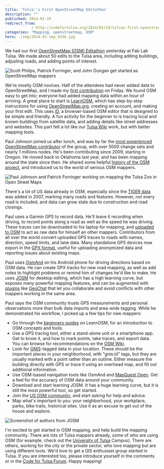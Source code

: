 ```yaml
---
title: 'Tulsa''s First OpenStreetMap Editathon'
description: ""
published: 2014-01-19
redirect_from: 
            - http://codefortulsa.org/2014/01/19/tulsas-first-openstreetmap-editathon/
categories: "Mapping, openstreetmap, OSM"
hero: ./img/2014-01-img_9246.jpg
---
```

We had our first [OpenStreetMap (OSM) Editathon](http://www.meetup.com/Code-for-Tulsa/events/160709452/ "OpenStreetMap US Winter Editathon 2014 on meetup.com") yesterday at Fab Lab Tulsa. We made about 50 edits to the Tulsa area, including adding buildings, adjusting roads, and adding points of interest.

![Scott Philips, Patrick Forringer, and John Dungan get started as OpenStreetMap mappers](./img/2014-01-img_9246.jpg)

We're mostly OSM novices. Half of the attendees had never added data to OpenStreetMap, and I made my [first contribution](http://www.openstreetmap.org/way/257032589 "Way: Fab Lab Tulsa") on Friday. We found OSM easy to get into; everyone had added mapping data within an hour of arriving. A great place to start is [LearnOSM](http://learnosm.org/en/ "LearnOSM"), which has step-by-step instructions for using [OpenStreetMap.org](http://www.openstreetmap.org "OpenStreetMap"), creating an account, and making your first edit. This uses [iD](https://wiki.openstreetmap.org/wiki/ID "iD - browser-based OpenStreetMap editor"), a browser-based OSM editor that is designed to be simple and friendly. A fun activity for the beginner to is tracing local and known buildings from satellite data, and adding details like street addresses and websites. This part felt a lot like our [Tulsa Wiki](http://www.tulsawiki.org "Tulsa Wiki - a LocalWiki about Tulsa, Oklahoma") work, but with better mapping tools.

Paul Johnson joined us after lunch, and was by far the [most experienced OpenStreetMap contributor](http://http://hdyc.neis-one.org/?Paul%20Johnson "Paul's profile on Pascal Neis's website") of the group, with over 5000 change sets and nearly 1 millions nodes. He's been contributing since 2009, starting in Oregon. He moved back to Oklahoma last year, and has been mapping around the state since then. He shared some helpful [history of the OSM project](http://en.wikipedia.org/wiki/OpenStreetMap "OpenStreetMap on Wikipedia"), and introduced us to the world of serious OSM mappers.

![Paul Johnson and Patrick Forringer working on mapping the Tulsa Zoo in Open Street Maps](./img/2014-01-paul-and-patrick.jpg)

There's a lot of US data already in OSM, especially since the [TIGER data](http://en.wikipedia.org/wiki/Topologically_Integrated_Geographic_Encoding_and_Referencing "TIGER on Wikipedia") was added in 2007, marking many roads and features. However, not every road is included, and data can grow stale due to construction and road closings.

Paul uses a Garmin GPS to record data. He'll leave it recording when driving, to record points along a road as well as the speed he was driving. These traces can be downloaded to his laptop for mapping, and [uploaded to OSM](https://wiki.openstreetmap.org/wiki/Upload "Upload documentation page on the OSM Wiki") to act as raw data for himself an other mappers. Contributors from all over the world convert uploaded GPS traces to roads with names, direction, speed limits, and lane data. Many standalone GPS devices now export in the [GPX format](https://wiki.openstreetmap.org/wiki/Gpx "The GPX format page on the OSM wiki"), useful for uploading anonymized data and reporting issues about existing maps.

Paul uses [OsmAnd](https://wiki.openstreetmap.org/wiki/Osmand "OsmAnd page on the OSM Wiki") on his Android phone for driving directions based on OSM data. He can create GPX tracks for new road mapping, as well as add notes to highlight problems or remind him of changes he'd like to make. He uses [JOSM](https://wiki.openstreetmap.org/wiki/JOSM "JOSM page on the OSM wiki") for desktop editing, which has a high learning curve, but exposes many powerful mapping features, and can be augmented with [plugins](https://josm.openstreetmap.de/wiki/Plugins "JOSM Plugins page") like [GeoChat](https://wiki.openstreetmap.org/wiki/JOSM/Plugins/GeoChat "GeoChat JOSM Plugin page on OSM") that let you collaborate and avoid conflicts with other mappers working in the same area.

Paul says the OSM community trusts GPS measurements and personal observations more than bulk data imports and area-wide tagging. While he demonstrated his workflow, I picked up a few tips for new mappers:

- Go through the [beginners guides](http://learnosm.org/en/beginner/ "LearnOSM Beginner Guide") on LearnOSM, for an introduction to OSM concepts and tools.
- Use a GPS tracing tool, either a stand-alone unit or a smartphone app. Get to know it, and how to mark points, take traces, and export data. You can browse for recommendations on the [OSM Wiki](https://wiki.openstreetmap.org/wiki/Main_Page).
- Look for [GNIS](https://wiki.openstreetmap.org/wiki/GNIS "GNIS page on OSM Wiki")-tagged data in your location. These should be the important places in your neighborhood, with "gnis:id" tags, but they are usually marked with a point rather than an outline. Either measure the building directly with GPS or trace it using an overhead map, and fill out additional information.
- Use OSM-based navigation tools like OsmAnd and [MapQuest Open](http://open.mapquest.com "MapQuest Open"). Get a feel for the accuracy of OSM data around your community.
- Download and start learning JOSM. It has a huge learning curve, but it is still the most powerful tool, so get started.
- Join the [US OSM community](http://openstreetmap.us "OSM US main page"), and start asking for help and advice.
- Map what's important to you: your neighborhood, your workplace, parks, bike trails, historical sites. Use it as an excuse to get out of the house and explore.

![Screenshot of authors from JOSM](./img/2014-01-screen-shot-2014-01-19-at-12-29-50-pm.png)

I'm excited to get started in OSM mapping, and help build the mapping community. There are lots of Tulsa mappers already, some of who are using OSM (for example, check out the [University of Tulsa](http://www.openstreetmap.org/way/225776397#map=17/36.15212/-95.94598 "University of Tulsa on OpenStreetMaps") Campus). There are others, working for the city or the private sector, who love mapping but are using different tools. We'd love to get a GIS enthusiast group started in Tulsa. If you are interested too, please introduce yourself in the comments or in the [Code for Tulsa Forum](https://groups.google.com/forum/#!forum/code-for-tulsa "Code For Tulsa Forum in Google Groups"). Happy mapping!
